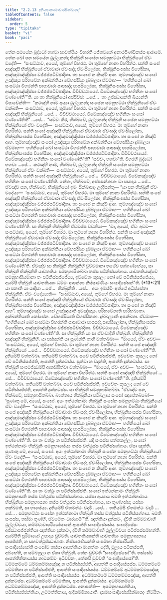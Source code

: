 ```yaml
---
title: "2.2.13 දුතියපාපසමාචාරසික්ඛාපද"
tableOfContents: false
sidebar:
  order: 5
type: "tipitaka"
basket: "vi"
book: "paci"
---
```



<DynamicBreadcrumb />

<Division number="727" book="paci">

<Paragraph number="2394" book="paci">
තේන සමයේන බුද්ධෝ භගවා සාවත්ථියං විහරති ජේතවනේ අනාථපිණ්ඩිකස්ස ආරාමේ. තේන ඛෝ පන සමයේන ථුල්ලනන්දා භික්ඛුනී සංඝේන සමනුභට්ඨා භික්ඛුනියෝ ඒවං වදේති—  “සංසට්ඨාව, අය්‍යේ, තුම්හේ විහරථ. මා තුම්හේ නානා විහරිත්ථ. සන්ති සංඝේ අඤ්ඤාපි භික්ඛුනියෝ ඒවාචාරා ඒවංසද්දා ඒවංසිලෝකා, භික්ඛුනිසංඝස්ස විහේසිකා, අඤ්ඤමඤ්ඤිස්සා වජ්ජප්පටිච්ඡාදිකා. තා සංඝෝ න කිඤ්චි ආහ. තුම්හඤ්ඤේව සංඝෝ උඤ්ඤාය පරිභවේන අක්ඛන්තියා වේභස්සියා දුබ්බල්‍යා ඒවමාහ—  ‘භගිනියෝ ඛෝ සංසට්ඨා විහරන්ති පාපාචාරා පාපසද්දා පාපසිලෝකා, භික්ඛුනිසංඝස්ස විහේසිකා, අඤ්ඤමඤ්ඤිස්සා වජ්ජප්පටිච්ඡාදිකා. විවිච්චථාය්‍යේ. විවේකඤ්ඤේව භගිනීනං සංඝෝ වණ්ණේතී’”ති.
</Paragraph>

<Paragraph number="2395" book="paci">
යා තා භික්ඛුනියෝ අප්පිච්ඡා …පේ…  තා උජ්ඣායන්ති ඛිය්‍යන්ති විපාචේන්ති—  “කථඤ්හි නාම අය්‍යා ථුල්ලනන්දා සංඝේන සමනුභට්ඨා භික්ඛුනියෝ ඒවං වක්ඛති—  සංසට්ඨාව, අය්‍යේ, තුම්හේ විහරථ. මා තුම්හේ නානා විහරිත්ථ. සන්ති සංඝේ අඤ්ඤාපි භික්ඛුනියෝ …පේ…  විවිච්චථාය්‍යේ. විවේකඤ්ඤේව භගිනීනං සංඝෝ වණ්ණේතීති” …පේ…  “සච්චං කිර, භික්ඛවේ, ථුල්ලනන්දා භික්ඛුනී සංඝේන සමනුභට්ඨා භික්ඛුනියෝ ඒවං වදේති—  සංසට්ඨාව, අය්‍යේ, තුම්හේ විහරථ. මා තුම්හේ නානා විහරිත්ථ. සන්ති සංඝේ අඤ්ඤාපි භික්ඛුනියෝ ඒවාචාරා ඒවංසද්දා ඒවංසිලෝකා, භික්ඛුනිසංඝස්ස විහේසිකා, අඤ්ඤමඤ්ඤිස්සා වජ්ජප්පටිච්ඡාදිකා. තා සංඝෝ න කිඤ්චි ආහ. තුම්හඤ්ඤේව සංඝෝ උඤ්ඤාය පරිභවේන අක්ඛන්තියා වේභස්සියා දුබ්බල්‍යා ඒවමාහ—  භගිනියෝ ඛෝ සංසට්ඨා විහරන්ති පාපාචාරා පාපසද්දා පාපසිලෝකා, භික්ඛුනිසංඝස්ස විහේසිකා, අඤ්ඤමඤ්ඤිස්සා වජ්ජප්පටිච්ඡාදිකා. විවිච්චථාය්‍යේ. විවේකඤ්ඤේව භගිනීනං සංඝෝ වණ්ණේතී”ති? “සච්චං, භගවා”ති. විගරහි බුද්ධෝ භගවා …පේ…  කථඤ්හි නාම, භික්ඛවේ, ථුල්ලනන්දා භික්ඛුනී සංඝේන සමනුභට්ඨා භික්ඛුනියෝ ඒවං වක්ඛති—  සංසට්ඨාව, අය්‍යේ, තුම්හේ විහරථ. මා තුම්හේ නානා විහරිත්ථ. සන්ති සංඝේ අඤ්ඤාපි භික්ඛුනියෝ …පේ…  විවිච්චථාය්‍යේ. විවේකඤ්ඤේව භගිනීනං සංඝෝ වණ්ණේතීති. නේතං, භික්ඛවේ, අප්පසන්නානං වා පසාදාය …පේ…  ඒවඤ්ච පන, භික්ඛවේ, භික්ඛුනියෝ ඉමං සික්ඛාපදං උද්දිසන්තු—
</Paragraph>

</Division>
<Division number="728" book="paci">

<Paragraph number="2396" book="paci">
<Emphasis>“යා පන භික්ඛුනී ඒවං වදේය්‍ය—  ‘සංසට්ඨාව, අය්‍යේ, තුම්හේ විහරථ. මා තුම්හේ නානා විහරිත්ථ. සන්ති සංඝේ අඤ්ඤාපි භික්ඛුනියෝ ඒවාචාරා ඒවංසද්දා ඒවංසිලෝකා, භික්ඛුනිසංඝස්ස විහේසිකා, අඤ්ඤමඤ්ඤිස්සා වජ්ජප්පටිච්ඡාදිකා. තා සංඝෝ න කිඤ්චි ආහ. තුම්හඤ්ඤේව සංඝෝ උඤ්ඤාය පරිභවේන අක්ඛන්තියා වේභස්සියා දුබ්බල්‍යා ඒවමාහ—  භගිනියෝ ඛෝ සංසට්ඨා විහරන්ති පාපාචාරා පාපසද්දා පාපසිලෝකා, භික්ඛුනිසංඝස්ස විහේසිකා, අඤ්ඤමඤ්ඤිස්සා වජ්ජප්පටිච්ඡාදිකා. විවිච්චථාය්‍යේ. විවේකඤ්ඤේව භගිනීනං සංඝෝ වණ්ණේතී’ති. සා භික්ඛුනී භික්ඛුනීහි ඒවමස්ස වචනීයා—  ‘මා, අය්‍යේ, ඒවං අවච—  සංසට්ඨාව, අය්‍යේ, තුම්හේ විහරථ. මා තුම්හේ නානා විහරිත්ථ. සන්ති සංඝේ අඤ්ඤාපි භික්ඛුනියෝ ඒවාචාරා ඒවංසද්දා ඒවංසිලෝකා, භික්ඛුනිසංඝස්ස විහේසිකා, අඤ්ඤමඤ්ඤිස්සා වජ්ජප්පටිච්ඡාදිකා. තා සංඝෝ න කිඤ්චි ආහ. තුම්හඤ්ඤේව සංඝෝ උඤ්ඤාය පරිභවේන අක්ඛන්තියා වේභස්සියා දුබ්බල්‍යා ඒවමාහ—  භගිනියෝ ඛෝ සංසට්ඨා විහරන්ති පාපාචාරා පාපසද්දා පාපසිලෝකා, භික්ඛුනිසංඝස්ස විහේසිකා, අඤ්ඤමඤ්ඤිස්සා වජ්ජප්පටිච්ඡාදිකා. විවිච්චථාය්‍යේ. විවේකඤ්ඤේව භගිනීනං සංඝෝ වණ්ණේතී’ති. ඒවඤ්ච සා භික්ඛුනී භික්ඛුනීහි වුච්චමානා තථේව පග්ගණ්හේය්‍ය, සා භික්ඛුනී භික්ඛුනීහි යාවතතියං සමනුභාසිතබ්බා තස්ස පටිනිස්සග්ගාය. යාවතතියඤ්චේ සමනුභාසීයමානා තං පටිනිස්සජ්ජේය්‍ය, ඉච්චේතං කුසලං; නෝ චේ පටිනිස්සජ්ජේය්‍ය, අයම්පි භික්ඛුනී යාවතතියකං ධම්මං ආපන්නා නිස්සාරණීයං සංඝාදිසේසන්”</Emphasis>ති. (*13*:<Emphasis>21</Emphasis>)
</Paragraph>

</Division>
<Division number="729" book="paci">

<Paragraph number="2397" book="paci">
<Emphasis>යා පනා</Emphasis>ති යා යාදිසා …පේ…  <Emphasis>භික්ඛුනී</Emphasis>ති …පේ…  අයං ඉමස්මිං අත්ථේ අධිප්පේතා භික්ඛුනීති.
</Paragraph>

<Paragraph number="2398" book="paci">
<Emphasis>ඒවං වදේය්‍යා</Emphasis>ති—  “සංසට්ඨාව, අය්‍යේ, තුම්හේ විහරථ. මා තුම්හේ නානා විහරිත්ථ. සන්ති සංඝේ අඤ්ඤාපි භික්ඛුනියෝ ඒවාචාරා ඒවංසද්දා ඒවංසිලෝකා, භික්ඛුනිසංඝස්ස විහේසිකා, අඤ්ඤමඤ්ඤිස්සා වජ්ජප්පටිච්ඡාදිකා. තා සංඝෝ න කිඤ්චි ආහ”.
</Paragraph>

<Paragraph number="2399" book="paci">
<Emphasis>තුම්හඤ්ඤේව සංඝෝ උඤ්ඤායා</Emphasis>ති අවඤ්ඤාය.
</Paragraph>

<Paragraph number="2400" book="paci">
<Emphasis>පරිභවේනා</Emphasis>ති පාරිභබ්‍යතා.
</Paragraph>

<Paragraph number="2401" book="paci">
<Emphasis>අක්ඛන්තියා</Emphasis>ති කෝපේන.
</Paragraph>

<Paragraph number="2402" book="paci">
<Emphasis>වේභස්සියා</Emphasis>ති විභස්සීකතා.
</Paragraph>

<Paragraph number="2403" book="paci">
<Emphasis>දුබ්බල්‍යා</Emphasis>ති අපක්ඛතා.
</Paragraph>

<Paragraph number="2404" book="paci">
ඒවමාහ—  “භගිනියෝ ඛෝ සංසට්ඨා විහරන්ති පාපාචාරා පාපසද්දා පාපසිලෝකා, භික්ඛුනිසංඝස්ස විහේසිකා, අඤ්ඤමඤ්ඤිස්සා වජ්ජප්පටිච්ඡාදිකා. විචිච්චථාය්‍යේ. විවේකඤ්ඤේව භගිනීනං සංඝෝ වණ්ණේතී”ති.
</Paragraph>

<Paragraph number="2405" book="paci">
<Emphasis>සා භික්ඛුනී</Emphasis>ති යා සා ඒවංවාදිනී භික්ඛුනී.
</Paragraph>

<Paragraph number="2406" book="paci">
<Emphasis>භික්ඛුනීහී</Emphasis>ති අඤ්ඤාහි භික්ඛුනීහි.
</Paragraph>

<Paragraph number="2407" book="paci">
යා පස්සන්ති යා සුණන්ති තාහි වත්තබ්බා—  “මාය්‍යේ, ඒවං අවච—  ‘සංසට්ඨාව, අය්‍යේ, තුම්හේ විහරථ. මා තුම්හේ නානා විහරිත්ථ. සන්ති සංඝේ අඤ්ඤාපි භික්ඛුනියෝ …පේ…  විවිච්චථාය්‍යේ. විවේකඤ්ඤේව භගිනීනං සංඝෝ වණ්ණේතී’”ති. දුතියම්පි වත්තබ්බා. තතියම්පි වත්තබ්බා. සචේ පටිනිස්සජ්ජති, ඉච්චේතං කුසලං; නෝ චේ පටිනිස්සජ්ජති, ආපත්ති දුක්කටස්ස. සුත්වා න වදන්ති, ආපත්ති දුක්කටස්ස. සා භික්ඛුනී සංඝමජ්ඣම්පි ආකඩ්ඪිත්වා වත්තබ්බා—  “මාය්‍යේ, ඒවං අවච—  ‘සංසට්ඨාව, අය්‍යේ, තුම්හේ විහරථ. මා තුම්හේ නානා විහරිත්ථ. සන්ති සංඝේ අඤ්ඤාපි භික්ඛුනියෝ …පේ…  විවිච්චථාය්‍යේ. විවේකඤ්ඤේව භගිනීනං සංඝෝ වණ්ණේතී’”ති. දුතියම්පි වත්තබ්බා. තතියම්පි වත්තබ්බා. සචේ පටිනිස්සජ්ජති, ඉච්චේතං කුසලං; නෝ චේ පටිනිස්සජ්ජති, ආපත්ති දුක්කටස්ස. සා භික්ඛුනී සමනුභාසිතබ්බා. “ඒවඤ්ච පන, භික්ඛවේ, සමනුභාසිතබ්බා. බ්‍යත්තාය භික්ඛුනියා පටිබලාය සංඝෝ ඤාපේතබ්බෝ—
</Paragraph>

</Division>
<Division number="730" book="paci">

<Paragraph number="2408" book="paci">
‘සුණාතු මේ, අය්‍යේ, සංඝෝ. අයං ඉත්ථන්නාමා භික්ඛුනී සංඝේන සමනුභට්ඨා භික්ඛුනියෝ ඒවං වදේති—  “සංසට්ඨාව, අය්‍යේ, තුම්හේ විහරථ. මා තුම්හේ නානා විහරිත්ථ. සන්ති සංඝේ අඤ්ඤාපි භික්ඛුනියෝ ඒවාචාරා ඒවංසද්දා ඒවංසිලෝකා, භික්ඛුනිසංඝස්ස විහේසිකා, අඤ්ඤමඤ්ඤිස්සා වජ්ජප්පටිච්ඡාදිකා. තා සංඝෝ න කිඤ්චි ආහ. තුම්හඤ්ඤේව සංඝෝ උඤ්ඤාය පරිභවේන අක්ඛන්තියා වේභස්සියා දුබ්බල්‍යා ඒවමාහ—  භගිනියෝ ඛෝ සංසට්ඨා විහරන්ති පාපාචාරා පාපසද්දා පාපසිලෝකා, භික්ඛුනිසංඝස්ස විහේසිකා අඤ්ඤමඤ්ඤිස්සා වජ්ජප්පටිච්ඡාදිකා. විවිච්චථාය්‍යේ. විවේකඤ්ඤේව භගිනීනං සංඝෝ වණ්ණේතී”ති. සා තං වත්ථුං න පටිනිස්සජ්ජති. යදි සංඝස්ස පත්තකල්ලං, සංඝෝ ඉත්ථන්නාමං භික්ඛුනිං සමනුභාසේය්‍ය තස්ස වත්ථුස්ස පටිනිස්සග්ගාය. ඒසා ඤත්ති.
</Paragraph>

<Paragraph number="2409" book="paci">
සුණාතු මේ, අය්‍යේ, සංඝෝ. අයං ඉත්ථන්නාමා භික්ඛුනී සංඝේන සමනුභට්ඨා භික්ඛුනියෝ ඒවං වදේති—  “සංසට්ඨාව, අය්‍යේ, තුම්හේ විහරථ. මා තුම්හේ නානා විහරිත්ථ. සන්ති සංඝේ අඤ්ඤාපි භික්ඛුනියෝ ඒවාචාරා ඒවංසද්දා ඒවංසිලෝකා, භික්ඛුනිසංඝස්ස විහේසිකා, අඤ්ඤමඤ්ඤිස්සා වජ්ජප්පටිච්ඡාදිකා. තා සංඝෝ න කිඤ්චි ආහ. තුම්හඤ්ඤේව සංඝෝ උඤ්ඤාය පරිභවේන අක්ඛන්තියා වේභස්සියා දුබ්බල්‍යා ඒවමාහ—  භගිනියෝ ඛෝ සංසට්ඨා විහරන්ති පාපාචාරා පාපසද්දා පාපසිලෝකා, භික්ඛුනිසංඝස්ස විහේසිකා, අඤ්ඤමඤ්ඤිස්සා වජ්ජප්පටිච්ඡාදිකා. විවිච්චථාය්‍යේ. විවේකඤ්ඤේව භගිනීනං සංඝෝ වණ්ණේතී”ති. සා තං වත්ථුං න පටිනිස්සජ්ජති. සංඝෝ ඉත්ථන්නාමං භික්ඛුනිං සමනුභාසති තස්ස වත්ථුස්ස පටිනිස්සග්ගාය. යස්සා අය්‍යාය ඛමති ඉත්ථන්නාමාය භික්ඛුනියා සමනුභාසනා තස්ස වත්ථුස්ස පටිනිස්සග්ගාය, සා තුණ්හස්ස; යස්සා නක්ඛමති, සා භාසේය්‍ය.
</Paragraph>

<Paragraph number="2410" book="paci">
දුතියම්පි ඒතමත්ථං වදාමි …පේ…  තතියම්පි ඒතමත්ථං වදාමි …පේ… .
</Paragraph>

<Paragraph number="2411" book="paci">
සමනුභට්ඨා සංඝේන ඉත්ථන්නාමා භික්ඛුනී තස්ස වත්ථුස්ස පටිනිස්සග්ගාය. ඛමති සංඝස්ස, තස්මා තුණ්හී, ඒවමේතං ධාරයාමී’”ති.
</Paragraph>

<Paragraph number="2412" book="paci">
ඤත්තියා දුක්කටං, ද්වීහි කම්මවාචාහි ථුල්ලච්චයා, කම්මවාචාපරියෝසානේ ආපත්ති සංඝාදිසේසස්ස. සංඝාදිසේසං අජ්ඣාපජ්ජන්තියා ඤත්තියා දුක්කටං, ද්වීහි කම්මවාචාහි ථුල්ලච්චයා පටිප්පස්සම්භන්ති.
</Paragraph>

<Paragraph number="2413" book="paci">
<Emphasis>අයම්පී</Emphasis>ති පුරිමායෝ උපාදාය වුච්චති.
</Paragraph>

<Paragraph number="2414" book="paci">
<Emphasis>යාවතතියකන්</Emphasis>ති යාවතතියං සමනුභාසනාය ආපජ්ජති, න සහවත්ථුජ්ඣාචාරා.
</Paragraph>

<Paragraph number="2415" book="paci">
<Emphasis>නිස්සාරණීයන්</Emphasis>ති සංඝම්හා නිස්සාරීයති.
</Paragraph>

<Paragraph number="2416" book="paci">
<Emphasis>සංඝාදිසේසෝ</Emphasis>ති සංඝෝව තස්සා ආපත්තියා මානත්තං දේති, මූලාය පටිකස්සති, අබ්භේති, න සම්බහුලා න ඒකා භික්ඛුනී. තේන වුච්චති “සංඝාදිසේසෝ”ති. තස්සේව ආපත්තිනිකායස්ස නාමකම්මං අධිවචනං, තේනපි වුච්චති “සංඝාදිසේසෝ”ති.
</Paragraph>

</Division>
<Division number="731" book="paci">

<Paragraph number="2417" book="paci">
ධම්මකම්මේ ධම්මකම්මසඤ්ඤා න පටිනිස්සජ්ජති, ආපත්ති සංඝාදිසේසස්ස. ධම්මකම්මේ වේමතිකා න පටිනිස්සජ්ජති, ආපත්ති සංඝාදිසේසස්ස. ධම්මකම්මේ අධම්මකම්මසඤ්ඤා න පටිනිස්සජ්ජති, ආපත්ති සංඝාදිසේසස්ස.
</Paragraph>

<Paragraph number="2418" book="paci">
අධම්මකම්මේ ධම්මකම්මසඤ්ඤා, ආපත්ති දුක්කටස්ස. අධම්මකම්මේ වේමතිකා, ආපත්ති දුක්කටස්ස. අධම්මකම්මේ අධම්මකම්මසඤ්ඤා, ආපත්ති දුක්කටස්ස.
</Paragraph>

</Division>
<Division number="732" book="paci">

<Paragraph number="2419" book="paci">
අනාපත්ති—  අසමනුභාසන්තියා, පටිනිස්සජ්ජන්තියා, උම්මත්තිකාය, ආදිකම්මිකායාති.

</Paragraph>
</Division>

<Paragraph number="2420" type="center" book="paci">
දසමසංඝාදිසේසසික්ඛාපදං නිට්ඨිතං.
</Paragraph>